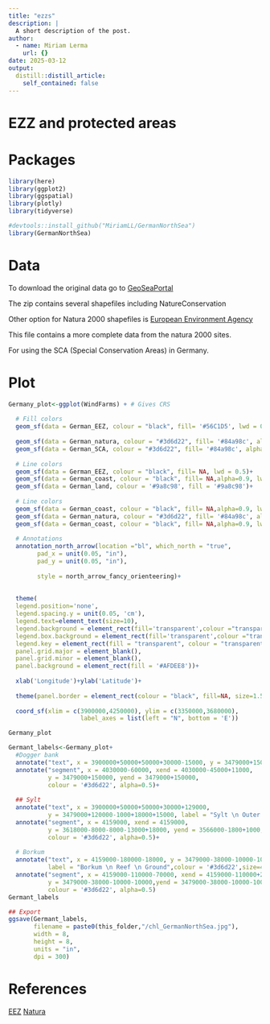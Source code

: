 ```yaml
---
title: "ezzs"
description: |
  A short description of the post.
author:
  - name: Miriam Lerma
    url: {}
date: 2025-03-12
output:
  distill::distill_article:
    self_contained: false
---
```



# EZZ and protected areas

# Packages

```r
library(here)
library(ggplot2)
library(ggspatial)
library(plotly)
library(tidyverse)
```


```r
#devtools::install_github("MiriamLL/GermanNorthSea")
library(GermanNorthSea)
```

# Data

To download the original data go to [GeoSeaPortal](https://www.bsh.de/DE/THEMEN/Offshore/Meeresraumplanung/Raumordnungsplan_2021/raumordnungsplan-2021_node.html)

The zip contains several shapefiles including NatureConservation

Other option for Natura 2000 shapefiles is [European Environment Agency](https://www.eea.europa.eu/en/datahub/datahubitem-view/6fc8ad2d-195d-40f4-bdec-576e7d1268e4)

This file contains a more complete data from the natura 2000 sites.

For using the SCA (Special Conservation Areas) in Germany.

# Plot

```r
Germany_plot<-ggplot(WindFarms) + # Gives CRS
  
  # Fill colors
  geom_sf(data = German_EEZ, colour = "black", fill= '#56C1D5', lwd = 0.5)+
  
  geom_sf(data = German_natura, colour = "#3d6d22", fill= '#84a98c', alpha=0.5,lwd = 0.5)+
  geom_sf(data = German_SCA, colour = "#3d6d22", fill= '#84a98c', alpha=0.5,lwd = 0.5)+
 
  # Line colors
  geom_sf(data = German_EEZ, colour = "black", fill= NA, lwd = 0.5)+
  geom_sf(data = German_coast, colour = "black", fill= NA,alpha=0.9, lwd = 0.5,linetype="dashed")+
  geom_sf(data = German_land, colour = '#9a8c98', fill = '#9a8c98')+
  
  # Line colors
  geom_sf(data = German_coast, colour = "black", fill= NA,alpha=0.9, lwd = 0.5,linetype="dashed")+
  geom_sf(data = German_natura, colour = "#3d6d22", fill= '#84a98c', alpha=0.5,lwd = 0.5)+
  geom_sf(data = German_coast, colour = "black", fill= NA,alpha=0.9, lwd = 0.5,linetype="dashed")+
  
  # Annotations
  annotation_north_arrow(location ="bl", which_north = "true", 
        pad_x = unit(0.05, "in"), 
        pad_y = unit(0.05, "in"),
        
        style = north_arrow_fancy_orienteering)+
  
  
  theme(
  legend.position='none',
  legend.spacing.y = unit(0.05, 'cm'),
  legend.text=element_text(size=10),
  legend.background = element_rect(fill='transparent',colour ="transparent"),
  legend.box.background = element_rect(fill='transparent',colour ="transparent"),
  legend.key = element_rect(fill = "transparent", colour = "transparent"),
  panel.grid.major = element_blank(),
  panel.grid.minor = element_blank(),
  panel.background = element_rect(fill = '#AFDEE8'))+
  
  xlab('Longitude')+ylab('Latitude')+
  
  theme(panel.border = element_rect(colour = "black", fill=NA, size=1.5))+
  
  coord_sf(xlim = c(3900000,4250000), ylim = c(3350000,3680000),
                    label_axes = list(left = "N", bottom = 'E'))

Germany_plot
```

```r
Germant_labels<-Germany_plot+
  #Dogger bank
  annotate("text", x = 3900000+50000+50000+30000-15000, y = 3479000+150000, label = "Dogger\n Bank",colour = '#3d6d22',size=4.5)+
  annotate("segment", x = 4030000-60000, xend = 4030000-45000+11000, 
           y = 3479000+150000, yend = 3479000+150000,
           colour = '#3d6d22', alpha=0.5)+
  
  ## Sylt
  annotate("text", x = 3900000+50000+50000+30000+129000, 
           y = 3479000+120000-1000+18000+15000, label = "Sylt \n Outer \n Reef",colour = '#3d6d22',size=4.5)+
  annotate("segment", x = 4159000, xend = 4159000, 
           y = 3618000-8000-8000-13000+18000, yend = 3566000-1800+1000,
           colour = '#3d6d22', alpha=0.5)+
  
  # Borkum
  annotate("text", x = 4159000-180000-18000, y = 3479000-38000-10000-10000, 
           label = "Borkum \n Reef \n Ground",colour = '#3d6d22',size=4.5)+
  annotate("segment", x = 4159000-110000-70000, xend = 4159000-110000+22000+6000, 
           y = 3479000-38000-10000-10000,yend = 3479000-38000-10000-10000,
           colour = '#3d6d22', alpha=0.5)
Germant_labels
```


```r
## Export
ggsave(Germant_labels,
       filename = paste0(this_folder,"/chl_GermanNorthSea.jpg"),
       width = 8, 
       height = 8, 
       units = "in",
       dpi = 300)
```

# References

[EEZ]()
[Natura]()